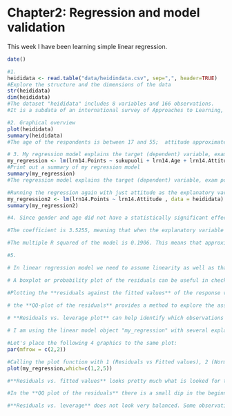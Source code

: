 # **Chapter2: Regression and model validation**

This week I have been learning simple linear regression.

```r
date()

#1. 
heididata <- read.table("data/heidindata.csv", sep=",", header=TRUE)
#Explore the structure and the dimensions of the data 
str(heididata)
dim(heididata)
#The dataset "heididata" includes 8 variables and 166 observations. 
#It is a subdata of an international survey of Approaches to Learning, which has been collected 3.12.2014 - 10.1.2015. The variables included in the  "heididata" are gender, age, attitude, deep learning, strategic learning, surface learning, points and a running variable X.

#2. Graphical overview
plot(heididata)
summary(heididata)
#The age of the respondents is between 17 and 55;  attitude approximately 1,4 - 5,0; deep learning approximately 1.6 - 4,9; strategic learning approximately 1,3 - 5,0; surface learning approximately 1,6 - 4,3 and points 7 - 33. 

# 3. My regression model explains the target (dependent) variable, exam points, with gender, age and attitude. 
my_regression <- lm(lrn14.Points ~ sukupuoli + lrn14.Age + lrn14.Attitude , data = heididata)
#Print out a summary of my regression model
summary(my_regression)
#The regression model explains the target (dependent) variable, exam points, with gender, strategic learning and attitude. Attitude has a statistically significant relationship with Points, but gender and age do not. 

#Running the regression again with just attitude as the explanatory variable and print out a summary of the regression model:
my_regression2 <- lm(lrn14.Points ~ lrn14.Attitude , data = heididata)
summary(my_regression2)

#4. Since gender and age did not have a statistically significant effect, I will analyze the summary of the my_regression2 with attitude as the explanatory variable. 

#The coefficient is 3.5255, meaning that when the explanatory variable (attitude) moves one unit, the target variable moves 3.5255 units. One unit better attitude, should result in 3.5255 more points! 

#The multiple R squared of the model is 0.1906. This means that approximately 19.1% the variation in points is explained by the variation in attitude. 

#5.

# In linear regression model we need to assume linearity as well as that the errors are normally distributed, the errors are not correlated, the errors have constant variance, the size of a given error does not depend on the explanatory variables. 

# A boxplot or probability plot of the residuals can be useful in checking for symmetry and specifically the normality of the error terms in the regression model. 

#Plotting the **residuals against the fitted values** of the response variable. If the variability of the residuals appears to increase with the size of the fitted values, a transformation of the response variable prior to fitting is indicated.
 
# the **QQ-plot of the residuals** provides a method to explore the assumption that the errors are normally distributed.

# **Residuals vs. leverage plot** can help identify which observations have an unusually high impact.

# I am using the linear model object "my_regression" with several explanatory variables that was created earlier

#Let's place the following 4 graphics to the same plot:
par(mfrow = c(2,2))

#Calling the plot function with 1 (Residuals vs Fitted values), 2 (Normal QQ-plot) & 5 (Residuals vs Leverage). 
plot(my_regression,which=c(1,2,5)) 

#**Residuals vs. fitted values** looks pretty much what is looked for to confirm that the fitted model is appropriate. Seems that assumption of constant variance is justified.

#In the **QQ plot of the residuals** there is a small dip in the beginning and in the end which might cause a small worry for the the assumption that the errors are normally distributed.

#**Residuals vs. leverage** does not look very balanced. Some observations have an unusually large impact,
```
